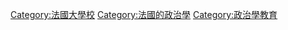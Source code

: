 {{Commons category}}
{{Category main}}
[[Category:法國大學校|Category:法國大學校]]
[[Category:法國的政治學|Category:法國的政治學]]
[[Category:政治學教育|Category:政治學教育]]